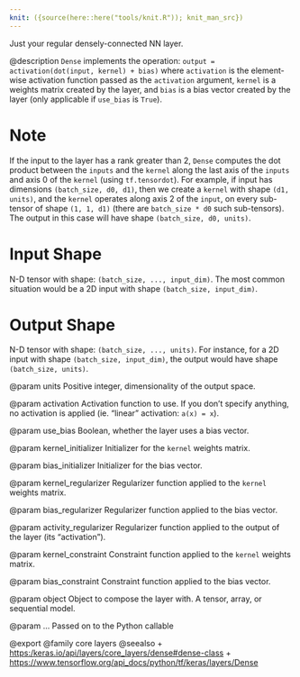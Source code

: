 ```yaml
---
knit: ({source(here::here("tools/knit.R")); knit_man_src})
---
```

Just your regular densely-connected NN layer.

@description
`Dense` implements the operation:
`output = activation(dot(input, kernel) + bias)`
where `activation` is the element-wise activation function
passed as the `activation` argument, `kernel` is a weights matrix
created by the layer, and `bias` is a bias vector created by the layer
(only applicable if `use_bias` is `True`).

# Note
If the input to the layer has a rank greater than 2, `Dense`
computes the dot product between the `inputs` and the `kernel` along the
last axis of the `inputs` and axis 0 of the `kernel` (using `tf.tensordot`).
For example, if input has dimensions `(batch_size, d0, d1)`, then we create
a `kernel` with shape `(d1, units)`, and the `kernel` operates along axis 2
of the `input`, on every sub-tensor of shape `(1, 1, d1)` (there are
`batch_size * d0` such sub-tensors). The output in this case will have
shape `(batch_size, d0, units)`.

# Input Shape
N-D tensor with shape: `(batch_size, ..., input_dim)`.
The most common situation would be
a 2D input with shape `(batch_size, input_dim)`.

# Output Shape
N-D tensor with shape: `(batch_size, ..., units)`.
For instance, for a 2D input with shape `(batch_size, input_dim)`,
the output would have shape `(batch_size, units)`.

@param units
Positive integer, dimensionality of the output space.

@param activation
Activation function to use.
If you don't specify anything, no activation is applied
(ie. "linear" activation: `a(x) = x`).

@param use_bias
Boolean, whether the layer uses a bias vector.

@param kernel_initializer
Initializer for the `kernel` weights matrix.

@param bias_initializer
Initializer for the bias vector.

@param kernel_regularizer
Regularizer function applied to
the `kernel` weights matrix.

@param bias_regularizer
Regularizer function applied to the bias vector.

@param activity_regularizer
Regularizer function applied to
the output of the layer (its "activation").

@param kernel_constraint
Constraint function applied to
the `kernel` weights matrix.

@param bias_constraint
Constraint function applied to the bias vector.

@param object
Object to compose the layer with. A tensor, array, or sequential model.

@param ...
Passed on to the Python callable

@export
@family core layers
@seealso
+ <https:/keras.io/api/layers/core_layers/dense#dense-class>
+ <https://www.tensorflow.org/api_docs/python/tf/keras/layers/Dense>
